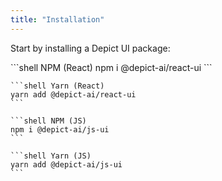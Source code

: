 ```yaml
---
title: "Installation"
---
```


Start by installing a Depict UI package:

<CodeGroup>
    ```shell NPM (React)
    npm i @depict-ai/react-ui
    ```

    ```shell Yarn (React)
    yarn add @depict-ai/react-ui
    ```

    ```shell NPM (JS)
    npm i @depict-ai/js-ui
    ```

    ```shell Yarn (JS)
    yarn add @depict-ai/js-ui
    ```
</CodeGroup>
